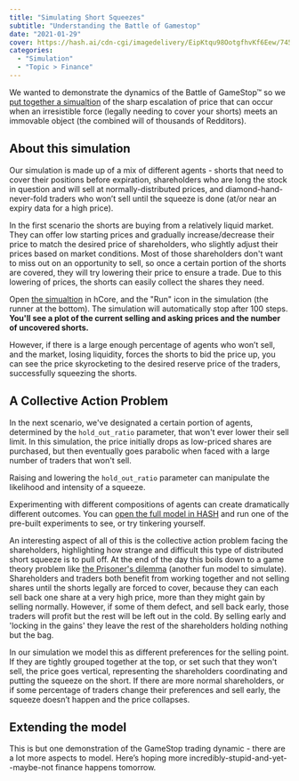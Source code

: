 ```yaml
---
title: "Simulating Short Squeezes"
subtitle: "Understanding the Battle of Gamestop"
date: "2021-01-29"
cover: https://hash.ai/cdn-cgi/imagedelivery/EipKtqu98OotgfhvKf6Eew/745d008d-68cf-4f68-86ee-ca02e79ced00/public
categories:
  - "Simulation"
  - "Topic > Finance"
---
```


We wanted to demonstrate the dynamics of the Battle of GameStop™ so we [put together a simualtion](https://simulation.hash.ai/@hash/short-squeeze) of the sharp escalation of price that can occur when an irresistible force (legally needing to cover your shorts) meets an immovable object (the combined will of thousands of Redditors).

## About this simulation

Our simulation is made up of a mix of different agents - shorts that need to cover their positions before expiration, shareholders who are long the stock in question and will sell at normally-distributed prices, and diamond-hand-never-fold traders who won’t sell until the squeeze is done (at/or near an expiry data for a high price).

In the first scenario the shorts are buying from a relatively liquid market. They can offer low starting prices and gradually increase/decrease their price to match the desired price of shareholders, who slightly adjust their prices based on market conditions. Most of those shareholders don't want to miss out on an opportunity to sell, so once a certain portion of the shorts are covered, they will try lowering their price to ensure a trade. Due to this lowering of prices, the shorts can easily collect the shares they need.

Open [the simualtion](https://simulation.hash.ai/@hash/short-squeeze) in hCore, and the "Run" icon in the simulation (the runner at the bottom). The simulation will automatically stop after 100 steps. **You'll see a plot of the current selling and asking prices and the number of uncovered shorts.**

However, if there is a large enough percentage of agents who won’t sell, and the market, losing liquidity, forces the shorts to bid the price up, you can see the price skyrocketing to the desired reserve price of the traders, successfully squeezing the shorts.

## A Collective Action Problem

In the next scenario, we've designated a certain portion of agents, determined by the `hold_out_ratio` parameter, that won't ever lower their sell limit. In this simulation, the price initially drops as low-priced shares are purchased, but then eventually goes parabolic when faced with a large number of traders that won't sell.

Raising and lowering the `hold_out_ratio` parameter can manipulate the likelihood and intensity of a squeeze.

Experimenting with different compositions of agents can create dramatically different outcomes. You can [open the full model in HASH](https://simulation.hash.ai/@hash/short-squeeze) and run one of the pre-built experiments to see, or try tinkering yourself.

An interesting aspect of all of this is the collective action problem facing the shareholders, highlighting how strange and difficult this type of distributed short squeeze is to pull off. At the end of the day this boils down to a game theory problem like [the Prisoner's dilemma](https://simulation.hash.ai/@hash/prisoners-dilemma) (another fun model to simulate). Shareholders and traders both benefit from working together and not selling shares until the shorts legally are forced to cover, because they can each sell back one share at a very high price, more than they might gain by selling normally. However, if some of them defect, and sell back early, those traders will profit but the rest will be left out in the cold. By selling early and  'locking in the gains' they leave the rest of the shareholders holding nothing but the bag.

In our simulation we model this as different preferences for the selling point. If they are tightly grouped together at the top, or set such that they won't sell, the price goes vertical, representing the shareholders coordinating and putting the squeeze on the short. If there are more normal shareholders, or if some percentage of traders change their preferences and sell early, the squeeze doesn’t happen and the price collapses.

## Extending the model

This is but one demonstration of the GameStop trading dynamic - there are a lot more aspects to model. Here’s hoping more incredibly-stupid-and-yet--maybe-not finance happens tomorrow.
